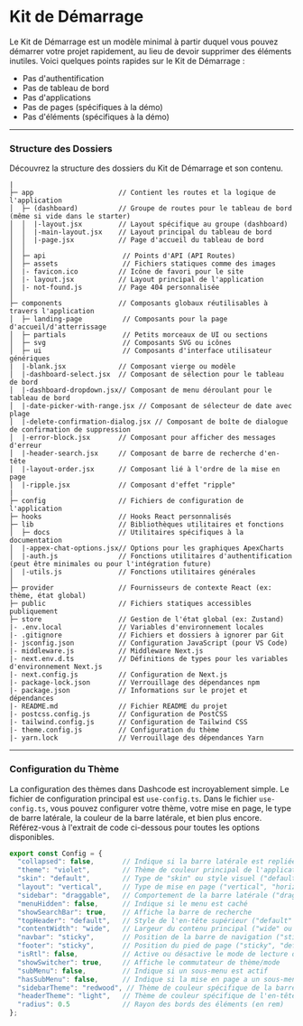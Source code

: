 # Kit de Démarrage

Le Kit de Démarrage est un modèle minimal à partir duquel vous pouvez démarrer votre projet rapidement, au lieu de devoir supprimer des éléments inutiles. Voici quelques points rapides sur le Kit de Démarrage :

  * Pas d'authentification
  * Pas de tableau de bord
  * Pas d'applications
  * Pas de pages (spécifiques à la démo)
  * Pas d'éléments (spécifiques à la démo)

-----

### Structure des Dossiers

Découvrez la structure des dossiers du Kit de Démarrage et son contenu.

```
|
├─ app                     // Contient les routes et la logique de l'application
│  ├─ (dashboard)          // Groupe de routes pour le tableau de bord (même si vide dans le starter)
│  │  |-layout.jsx         // Layout spécifique au groupe (dashboard)
│  │  |-main-layout.jsx    // Layout principal du tableau de bord
│  │  |-page.jsx           // Page d'accueil du tableau de bord
│  │
│  ├─ api                   // Points d'API (API Routes)
│  ├─ assets                // Fichiers statiques comme des images
│  |- favicon.ico          // Icône de favori pour le site
│  |- layout.jsx           // Layout principal de l'application
│  |- not-found.js         // Page 404 personnalisée
│
├─ components              // Composants globaux réutilisables à travers l'application
│  ├─ landing-page          // Composants pour la page d'accueil/d'atterrissage
│  ├─ partials              // Petits morceaux de UI ou sections
│  ├─ svg                   // Composants SVG ou icônes
│  ├─ ui                    // Composants d'interface utilisateur génériques
|  |-blank.jsx             // Composant vierge ou modèle
│  |-dashboard-select.jsx  // Composant de sélection pour le tableau de bord
│  |-dashboard-dropdown.jsx// Composant de menu déroulant pour le tableau de bord
│  |-date-picker-with-range.jsx // Composant de sélecteur de date avec plage
│  |-delete-confirmation-dialog.jsx // Composant de boîte de dialogue de confirmation de suppression
│  |-error-block.jsx       // Composant pour afficher des messages d'erreur
│  |-header-search.jsx     // Composant de barre de recherche d'en-tête
│  |-layout-order.jsx      // Composant lié à l'ordre de la mise en page
│  |-ripple.jsx            // Composant d'effet "ripple"
|
├─ config                  // Fichiers de configuration de l'application
├─ hooks                   // Hooks React personnalisés
├─ lib                     // Bibliothèques utilitaires et fonctions
│  ├─ docs                 // Utilitaires spécifiques à la documentation
│  |-appex-chat-options.jsx// Options pour les graphiques ApexCharts
│  |-auth.js               // Fonctions utilitaires d'authentification (peut être minimales ou pour l'intégration future)
│  |-utils.js              // Fonctions utilitaires générales
│
├─ provider                // Fournisseurs de contexte React (ex: thème, état global)
├─ public                  // Fichiers statiques accessibles publiquement
├─ store                   // Gestion de l'état global (ex: Zustand)
|- .env.local              // Variables d'environnement locales
|- .gitignore              // Fichiers et dossiers à ignorer par Git
|- jsconfig.json           // Configuration JavaScript (pour VS Code)
|- middleware.js           // Middleware Next.js
|- next.env.d.ts           // Définitions de types pour les variables d'environnement Next.js
|- next.config.js          // Configuration de Next.js
|- package-lock.json       // Verrouillage des dépendances npm
|- package.json            // Informations sur le projet et dépendances
|- README.md               // Fichier README du projet
|- postcss.config.js       // Configuration de PostCSS
|- tailwind.config.js      // Configuration de Tailwind CSS
|- theme.config.js         // Configuration du thème
|- yarn.lock               // Verrouillage des dépendances Yarn
```

-----

### Configuration du Thème

La configuration des thèmes dans Dashcode est incroyablement simple. Le fichier de configuration principal est `use-config.ts`. Dans le fichier `use-config.ts`, vous pouvez configurer votre thème, votre mise en page, le type de barre latérale, la couleur de la barre latérale, et bien plus encore. Référez-vous à l'extrait de code ci-dessous pour toutes les options disponibles.

```ts filename="hooks/use-config.ts"
export const Config = {
  "collapsed": false,       // Indique si la barre latérale est repliée par défaut
  "theme": "violet",        // Thème de couleur principal de l'application (ex: "violet", "rose", "gray")
  "skin": "default",        // Type de "skin" ou style visuel ("default" ou "bordered")
  "layout": "vertical",     // Type de mise en page ("vertical", "horizontal", etc.)
  "sidebar": "draggable",   // Comportement de la barre latérale ("draggable" ou autre)
  "menuHidden": false,      // Indique si le menu est caché
  "showSearchBar": true,    // Affiche la barre de recherche
  "topHeader": "default",   // Style de l'en-tête supérieur ("default" ou "links")
  "contentWidth": "wide",   // Largeur du contenu principal ("wide" ou "boxed")
  "navbar": "sticky",       // Position de la barre de navigation ("sticky", "fixed", "default")
  "footer": "sticky",       // Position du pied de page ("sticky", "default", "hidden")
  "isRtl": false,           // Active ou désactive le mode de lecture de droite à gauche (Right-to-Left)
  "showSwitcher": true,     // Affiche le commutateur de thème/mode
  "subMenu": false,         // Indique si un sous-menu est actif
  "hasSubMenu": false,      // Indique si la mise en page a un sous-menu
  "sidebarTheme": "redwood", // Thème de couleur spécifique de la barre latérale
  "headerTheme": "light",   // Thème de couleur spécifique de l'en-tête
  "radius": 0.5             // Rayon des bords des éléments (en rem)
};
```